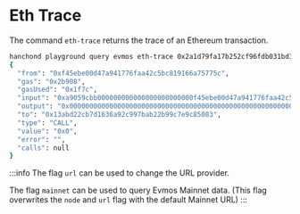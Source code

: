 # Eth Trace

The command `eth-trace` returns the trace of an Ethereum transaction.

```sh
hanchond playground query evmos eth-trace 0x2a1d79fa17b252cf96fdb031bd3d3000770f64a6d9711b5871321fbdb0062434 | jq .
{
  "from": "0xf45ebe00d47a941776faa42c5bc819166a75775c",
  "gas": "0x2b908",
  "gasUsed": "0x1f7c",
  "input": "0xa9059cbb000000000000000000000000f45ebe00d47a941776faa42c5bc819166a75775c0000000000000000000000000000000000000000000000000000000000000001",
  "output": "0x0000000000000000000000000000000000000000000000000000000000000001",
  "to": "0x13abd22cb7d1636a92c997bab22b99c7e9c85083",
  "type": "CALL",
  "value": "0x0",
  "error": "",
  "calls": null
}
```

:::info
The flag `url` can be used to change the URL provider.

The flag `mainnet` can be used to query Evmos Mainnet data. (This flag overwrites the `node` and `url` flag with the default Mainnet URL)
:::
